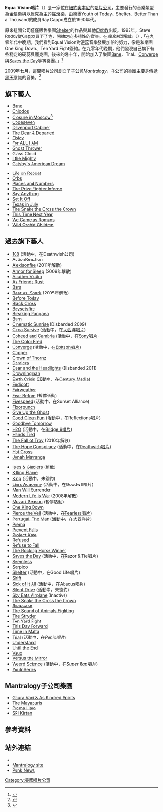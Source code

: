 {{Infobox record label <!-- See Wikipedia:WikiProject_Music -->
| name = Equal Vision唱片
| image_name =
| image_size =
| image_bg =
| parent =
| founded = 1990
| founder = Ray Cappo
| status =
| distributor = 另類銷售聯盟（Alternative Distribution Alliance） 
| genre = 多樣
| country = [[美國|美國]]
| location = [[Albany,_New_York|Albany, New York]]
| url = [http://www.equalvision.com/ equalvision.com]
}}

'''Equal Vision唱片'''（{{lang|en|Equal Vision Records}}）是一家位在[[紐約|紐約]][[奧本尼|奧本尼]]的[[唱片公司|唱片公司]]，主要發行的音樂類型為[[金屬樂|金屬樂]]與以[[龐克|龐克]]為主的[[搖滾樂|搖滾樂]]。由樂團Youth of Today、Shelter、Better Than a Thousand的成員Ray Cappo成立於1990年代。

原來這間公司僅僅販售樂團[[Shelter|Shelter]]的作品與其他[[印度教|印度教]]出版。1992年，Steve Reddy從Cappo買下了他，開始走向多樣性的音樂。在''龐克新聞''指出（{{link-en|Punk News|Punk News}}）：「在九零年代中晚期，我們看到Equal Vision對[[硬蕊|硬蕊]]音樂發展加倍的努力，像是和樂團One King Down、Ten Yard Fight簽約。在九零年代晚期，他們發現自己旗下有些穩定的硬蕊與龐克團，後來的幾十年，開始加入了樂團[[Bane|Bane]]、Trial、[[Converge|Converge]]與[[Saves_the_Day|Saves the Day]]等等樂團。」<ref>{{Cite web |url=http://www.punknews.org/labels/equalvision |title=存档副本 |accessdate=2011-11-06 |archive-date=2012-01-01 |archive-url=https://web.archive.org/web/20120101101116/http://www.punknews.org/labels/equalvision |dead-url=no }}</ref>

2009年七月，這間唱片公司創立了子公司''Mantralogy''，子公司的樂團主要是傳遞[[黑天|黑天]]意識的音樂。<ref>{{Cite web |url=http://www.absolutepunk.net/showthread.php?t=1187472 |title=Equal Vision Creates Sub-Label |accessdate=2011-11-06 |archive-date=2016-03-04 |archive-url=https://web.archive.org/web/20160304202010/http://www.absolutepunk.net/showthread.php?t=1187472 |dead-url=no }}</ref>

==旗下藝人==
{{col-begin}}
{{col-2}}
* [[Bane|Bane]]
* [[Chiodos|Chiodos]]
* [[Closure_in_Moscow|Closure in Moscow]]<ref>{{cite web | author=lambgoat.com | url=http://lambgoat.com/news/view.aspx?id=11725 | title=Equal Vision Records Sign Closure In Moscow | date=2008-11-06 | accessdate=2008-11-06 | archive-date=2012-04-26 | archive-url=https://www.webcitation.org/67DSBfvCO?url=http://lambgoat.com/news/view.aspx?id=11725 | dead-url=no }}</ref>
* [[Codeseven|Codeseven]]
* [[Davenport_Cabinet|Davenport Cabinet]]
* [[The_Dear_&_Departed|The Dear & Departed]]
* [[Eisley|Eisley]]
* [[For_ALL_I_AM|For ALL I AM]]
* [[Ghost_Thrower|Ghost Thrower]]
* Glass Cloud
* [[I_the_Mighty|I the Mighty]]
* [[Gatsby's_American_Dream|Gatsby's American Dream]]
<!-- -->
{{col-2}}
<!-- -->
* [[Life_on_Repeat|Life on Repeat]]
* [[Orbs|Orbs]]
* [[Places_and_Numbers|Places and Numbers]]
* [[The_Prize_Fighter_Inferno|The Prize Fighter Inferno]]
* [[Say_Anything|Say Anything]]
* [[Set_It_Off|Set It Off]]
* [[Texas_in_July|Texas in July]]
* [[The_Snake_the_Cross_the_Crown|The Snake the Cross the Crown]]
* [[This_Time_Next_Year|This Time Next Year]]
* [[We_Came_as_Romans|We Came as Romans]]
* [[Wild_Orchid_Children|Wild Orchid Children]]
{{col-end}}

==過去旗下藝人==
{{col-begin}}
{{col-2}}
* [[108|108]] (活動中，在Deathwish公司)
* ActionReaction
* [[Alexisonfire|Alexisonfire]] (2011年解散)
* [[Armor_for_Sleep|Armor for Sleep]]  (2009年解散)
* [[Another_Victim|Another Victim]]
* [[As_Friends_Rust|As Friends Rust]]
* [[Bars|Bars]]
* [[Bear_vs._Shark|Bear vs. Shark]] (2005年解散)
* [[Pierce_the_Veil|Before Today]]
* [[Black_Cross|Black Cross]]
* [[Boysetsfire|Boysetsfire]]
* [[Breaking_Pangaea|Breaking Pangaea]]
* [[Burn_(American_band)|Burn]]
* [[Cinematic_Sunrise|Cinematic Sunrise]] (Disbanded 2009)
* [[Circa_Survive|Circa Survive]] (活動中，在[[大西洋唱片|大西洋唱片]])
* [[Coheed_and_Cambria|Coheed and Cambria]] (活動中，在[[Sony唱片|Sony唱片]])
* [[The_Color_Fred|The Color Fred]]
* [[Converge|Converge]] (活動中，在[[Epitaph唱片|Epitaph唱片]])
* [[Copper|Copper]]
* [[Danny_Diablo|Crown of Thornz]]
* [[Damiera|Damiera]]
* [[Dear_and_the_Headlights|Dear and the Headlights]] (Disbanded 2011)
* [[Drowningman|Drowningman]]
* [[Earth_Crisis|Earth Crisis]] (活動中，在[[Century_Media唱片|Century Media]])
* [[Endicott|Endicott]]
* [[Fairweather|Fairweather]]
* [[Fear_Before|Fear Before]] (暫停活動)
* [[Fivespeed|Fivespeed]] (活動中，在Sunset Alliance)
* [[Floorpunch|Floorpunch]]
* [[Give_Up_the_Ghost|Give Up the Ghost]]
* [[Good_Clean_Fun|Good Clean Fun]] (活動中，在Reflections唱片)
* [[Alive_in_Wild_Paint|Goodbye Tomorrow]]
* [[H2O_(American_band)|H2O]] (活動中，在[[Bridge_9唱片|Bridge 9唱片]])
* [[Tim_McMahon|Hands Tied]]
* [[The_Fall_of_Troy|The Fall of Troy]] (2010年解散)
* [[The_Hope_Conspiracy|The Hope Conspiracy]] (活動中，在[[Deathwish_Inc.|Deathwish唱片]])
* [[Hot_Cross|Hot Cross]]
* [[Jonah_Matranga|Jonah Matranga]]
<!-- -->
{{col-2}}
<!-- -->
* [[Isles_&_Glaciers|Isles & Glaciers]] (解散)
* [[Killing_Flame|Killing Flame]]
* [[King_(American_band)|King]] (活動中，未簽約)
* [[Liars_Academy|Liars Academy]] (活動中，在Goodwill唱片)
* [[Man_Will_Surrender|Man Will Surrender]]
* [[Modern_Life_is_War|Modern Life is War]] (2008年解散)
* [[Mozart_Season|Mozart Season]] (暫停活動)
* [[One_King_Down|One King Down]]
* [[Pierce_the_Veil|Pierce the Veil]] (活動中，在[[Fearless唱片|Fearless唱片]])
* [[Portugal._The_Man|Portugal. The Man]] (活動中，在[[大西洋片|大西洋片]])
* [[Prema|Prema]]
* [[Prevent_Falls|Prevent Falls]]
* [[Project_Kate|Project Kate]]
* [[Refused|Refused]]
* [[Refuse_to_Fall|Refuse to Fall]]
* [[The_Rocking_Horse_Winner|The Rocking Horse Winner]]
* [[Saves_the_Day|Saves the Day]] (活動中，在Razor & Tie唱片)
* [[Seemless|Seemless]]
* Serpico
* [[Shelter|Shelter]] (活動中，在Good Life唱片)
* [[Shift|Shift]]
* [[Sick_of_It_All|Sick of It All]] (活動中，在Abacus唱片)
* [[Silent_Drive|Silent Drive]] (活動中，未簽約)
* [[Sky_Eats_Airplane|Sky Eats Airplane]] (Inactive)
* [[The_Snake_the_Cross_the_Crown|The Snake the Cross the Crown]]
* [[Snapcase|Snapcase]]
* [[The_Sound_of_Animals_Fighting|The Sound of Animals Fighting]]
* [[The_Stryder|The Stryder]]
* [[Ten_Yard_Fight|Ten Yard Fight]]
* [[This_Day_Forward|This Day Forward]]
* [[Time_in_Malta|Time in Malta]]
* [[Trial|Trial]] (活動中，在''Panic唱片'')
* [[Understand|Understand]]
* [[Until_the_End|Until the End]]
* [[Vaux|Vaux]]
* [[Versus_the_Mirror|Versus the Mirror]]
* [[Josh_Eppard|Weerd Science]] (活動中，在''Super Rap唱片'')
* [[YouInSeries|YouInSeries]]
{{col-end}}

== Mantralogy子公司樂團 ==
*[[Gaura_Vani_&_As_Kindred_Spirits|Gaura Vani & As Kindred Spirits]]
*[[The_Mayapuris|The Mayapuris]]
*[[Prema_Hara|Prema Hara]]
*[[SRI_Kirtan|SRI Kirtan]]

[[Category:美國唱片公司|Category:美國唱片公司]]


== 參考資料 ==
{{Reflist}}

==站外連結==
* {{Official website|http://www.equalvision.com}}
* [http://www.mantralogy.com/ Mantralogy site] {{Wayback|url=http://www.mantralogy.com/ |date=20220327062402 }}
* [http://www.punknews.org/labels/equalvision Punk News]{{Wayback|url=http://www.punknews.org/labels/equalvision |date=20120101101116 }}